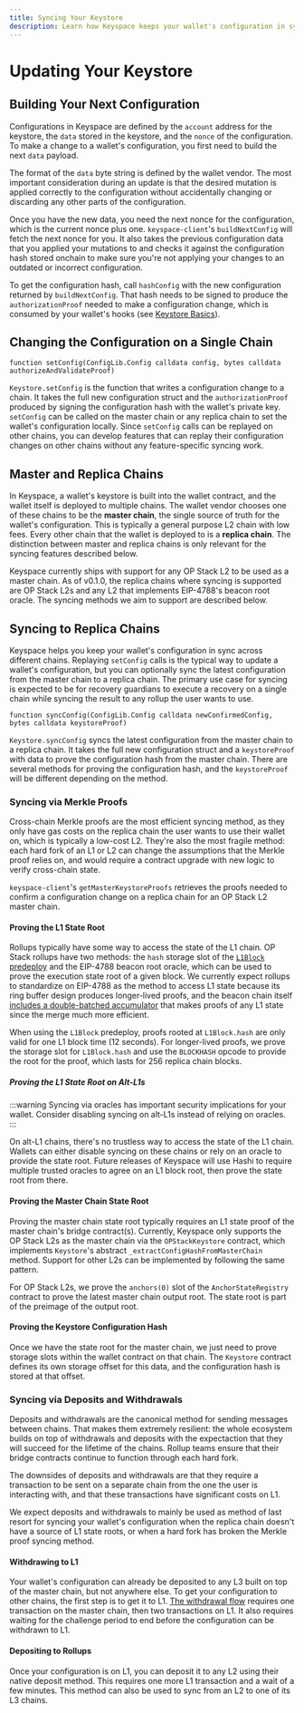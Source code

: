 ```yaml
---
title: Syncing Your Keystore
description: Learn how Keyspace keeps your wallet's configuration in sync across different chains
---
```


# Updating Your Keystore

## Building Your Next Configuration

Configurations in Keyspace are defined by the `account` address for the keystore, the `data` stored in the keystore, and the `nonce` of the configuration. To make a change to a wallet's configuration, you first need to build the next `data` payload.

The format of the `data` byte string is defined by the wallet vendor. The most important consideration during an update is that the desired mutation is applied correctly to the configuration without accidentally changing or discarding any other parts of the configuration.

Once you have the new data, you need the next nonce for the configuration, which is the current nonce plus one. `keyspace-client`'s `buildNextConfig` will fetch the next nonce for you. It also takes the previous configuration data that you applied your mutations to and checks it against the configuration hash stored onchain to make sure you're not applying your changes to an outdated or incorrect configuration.

To get the configuration hash, call `hashConfig` with the new configuration returned by `buildNextConfig`. That hash needs to be signed to produce the `authorizationProof` needed to make a configuration change, which is consumed by your wallet's hooks (see [Keystore Basics](/keystore-basics)).

## Changing the Configuration on a Single Chain

```solidity
function setConfig(ConfigLib.Config calldata config, bytes calldata authorizeAndValidateProof)
```

`Keystore.setConfig` is the function that writes a configuration change to a chain. It takes the full new configuration struct and the `authorizationProof` produced by signing the configuration hash with the wallet's private key. `setConfig` can be called on the master chain or any replica chain to set the wallet's configuration locally. Since `setConfig` calls can be replayed on other chains, you can develop features that can replay their configuration changes on other chains without any feature-specific syncing work.

## Master and Replica Chains

In Keyspace, a wallet's keystore is built into the wallet contract, and the wallet itself is deployed to multiple chains. The wallet vendor chooses one of these chains to be the **master chain**, the single source of truth for the wallet's configuration. This is typically a general purpose L2 chain with low fees. Every other chain that the wallet is deployed to is a **replica chain**. The distinction between master and replica chains is only relevant for the syncing features described below.

Keyspace currently ships with support for any OP Stack L2 to be used as a master chain. As of v0.1.0, the replica chains where syncing is supported are OP Stack L2s and any L2 that implements EIP-4788's beacon root oracle. The syncing methods we aim to support are described below.

## Syncing to Replica Chains

Keyspace helps you keep your wallet's configuration in sync across different chains. Replaying `setConfig` calls is the typical way to update a wallet's configuration, but you can optionally sync the latest configuration from the master chain to a replica chain. The primary use case for syncing is expected to be for recovery guardians to execute a recovery on a single chain while syncing the result to any rollup the user wants to use.

```solidity
function syncConfig(ConfigLib.Config calldata newConfirmedConfig, bytes calldata keystoreProof)
```

`Keystore.syncConfig` syncs the latest configuration from the master chain to a replica chain. It takes the full new configuration struct and a `keystoreProof` with data to prove the configuration hash from the master chain. There are several methods for proving the configuration hash, and the `keystoreProof` will be different depending on the method.

### Syncing via Merkle Proofs

Cross-chain Merkle proofs are the most efficient syncing method, as they only have gas costs on the replica chain the user wants to use their wallet on, which is typically a low-cost L2. They're also the most fragile method: each hard fork of an L1 or L2 can change the assumptions that the Merkle proof relies on, and would require a contract upgrade with new logic to verify cross-chain state.

`keyspace-client`'s `getMasterKeystoreProofs` retrieves the proofs needed to confirm a configuration change on a replica chain for an OP Stack L2 master chain.

#### Proving the L1 State Root

Rollups typically have some way to access the state of the L1 chain. OP Stack rollups have two methods: the `hash` storage slot of the [`L1Block` predeploy](https://specs.optimism.io/protocol/predeploys.html#l1block) and the EIP-4788 beacon root oracle, which can be used to prove the execution state root of a given block. We currently expect rollups to standardize on EIP-4788 as the method to access L1 state because its ring buffer design produces longer-lived proofs, and the beacon chain itself [includes a double-batched accumulator](https://eth2book.info/capella/part3/containers/state/) that makes proofs of any L1 state since the merge much more efficient.

When using the `L1Block` predeploy, proofs rooted at `L1Block.hash` are only valid for one L1 block time (12 seconds). For longer-lived proofs, we prove the storage slot for `L1Block.hash` and use the `BLOCKHASH` opcode to provide the root for the proof, which lasts for 256 replica chain blocks.

##### Proving the L1 State Root on Alt-L1s

:::warning
Syncing via oracles has important security implications for your wallet. Consider disabling syncing on alt-L1s instead of relying on oracles.
:::

On alt-L1 chains, there's no trustless way to access the state of the L1 chain. Wallets can either disable syncing on these chains or rely on an oracle to provide the state root. Future releases of Keyspace will use Hashi to require multiple trusted oracles to agree on an L1 block root, then prove the state root from there.

#### Proving the Master Chain State Root

Proving the master chain state root typically requires an L1 state proof of the master chain's bridge contract(s). Currently, Keyspace only supports the OP Stack L2s as the master chain via the `OPStackKeystore` contract, which implements `Keystore`'s abstract `_extractConfigHashFromMasterChain` method. Support for other L2s can be implemented by following the same pattern.

For OP Stack L2s, we prove the `anchors(0)` slot of the `AnchorStateRegistry` contract to prove the latest master chain output root. The state root is part of the preimage of the output root.

#### Proving the Keystore Configuration Hash

Once we have the state root for the master chain, we just need to prove storage slots within the wallet contract on that chain. The `Keystore` contract defines its own storage offset for this data, and the configuration hash is stored at that offset.

### Syncing via Deposits and Withdrawals

Deposits and withdrawals are the canonical method for sending messages between chains. That makes them extremely resilient: the whole ecosystem builds on top of withdrawals and deposits with the expectaction that they will succeed for the lifetime of the chains. Rollup teams ensure that their bridge contracts continue to function through each hard fork.

The downsides of deposits and withdrawals are that they require a transaction to be sent on a separate chain from the one the user is interacting with, and that these transactions have significant costs on L1.

We expect deposits and withdrawals to mainly be used as method of last resort for syncing your wallet's configuration when the replica chain doesn't have a source of L1 state roots, or when a hard fork has broken the Merkle proof syncing method.

#### Withdrawing to L1

Your wallet's configuration can already be deposited to any L3 built on top of the master chain, but not anywhere else. To get your configuration to other chains, the first step is to get it to L1. [The withdrawal flow](https://docs.optimism.io/stack/transactions/withdrawal-flow) requires one transaction on the master chain, then two transactions on L1. It also requires waiting for the challenge period to end before the configuration can be withdrawn to L1.

#### Depositing to Rollups

Once your configuration is on L1, you can deposit it to any L2 using their native deposit method. This requires one more L1 transaction and a wait of a few minutes. This method can also be used to sync from an L2 to one of its L3 chains.
